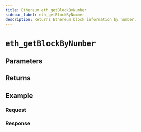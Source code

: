 ```yaml
---
title: Ethereum eth_getBlockByNumber
sidebar_label: eth_getBlockByNumber
description: Returns Ethereum block information by number.
---
```




# `eth_getBlockByNumber`

<Description />

## Parameters


<Params />

## Returns


<Returns />

## Example


<Example />

### Request


<Request />

### Response


<Response />
